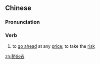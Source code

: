 ==Chinese==
{{zh-forms|type=12}}

===Pronunciation===
{{zh-pron
|m=huōchūqù,huòchūqù,tl=y,2tl=y,2nb=mainly Taiwan
|c=kut3 ceot1 heoi3
|cat=v
}}

===Verb===
{{zh-verb}}

# {{lb|zh|colloquial}} to [[go ahead]] at any [[price]]; to take the [[risk]]

[[zh:豁出去]]